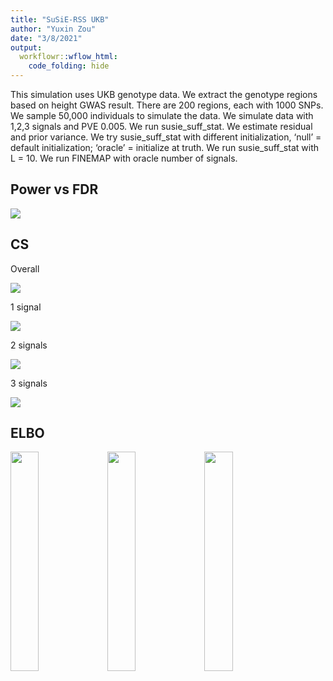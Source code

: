 ```yaml
---
title: "SuSiE-RSS UKB"
author: "Yuxin Zou"
date: "3/8/2021"
output:
  workflowr::wflow_html:
    code_folding: hide
---
```


This simulation uses UKB genotype data. We extract the genotype regions based on height GWAS result. There are 200 regions, each with 1000 SNPs. We sample 50,000 individuals to simulate the data. We simulate data with 1,2,3 signals and PVE 0.005. We run susie_suff_stat. We estimate residual and prior variance. We try susie_suff_stat with different initialization, 'null' = default initialization; 'oracle' = initialize at truth. We run susie_suff_stat with L = 10. We run FINEMAP with oracle number of signals. 

## Power vs FDR

![](assets/susierss_ukb_REF1000_pve005_init_20210307/susierss_ukb_REF1000_pve005_init_20210307_roc/susie_init_roc.pr.susiesuff.ERTRUE.png)

## CS

Overall

![](assets/susierss_ukb_REF1000_pve005_init_20210307/susierss_ukb_REF1000_pve005_init_20210307_cs/susie_ss_cs_plots.png)

1 signal

![](assets/susierss_ukb_REF1000_pve005_init_20210307/susierss_ukb_REF1000_pve005_init_20210307_cs/susie_ss_cs_s1_plots.png)

2 signals

![](assets/susierss_ukb_REF1000_pve005_init_20210307/susierss_ukb_REF1000_pve005_init_20210307_cs/susie_ss_cs_s2_plots.png)

3 signals

![](assets/susierss_ukb_REF1000_pve005_init_20210307/susierss_ukb_REF1000_pve005_init_20210307_cs/susie_ss_cs_s3_plots.png)

## ELBO

![](assets/susierss_ukb_REF1000_pve005_init_20210307/susierss_ukb_REF1000_pve005_init_20210307_elbo/susie_ukb_elbo_nullvslasso.png){width=30%} ![](assets/susierss_ukb_REF1000_pve005_init_20210307/susierss_ukb_REF1000_pve005_init_20210307_esusie_ukb_elbo_nullvstrue.png){width=30%} ![](assets/susierss_ukb_REF1000_pve005_init_20210307/susierss_ukb_REF1000_pve005_init_20210307_elbo/susie_ukb_elbo_lassovstrue.png){width=30%}



